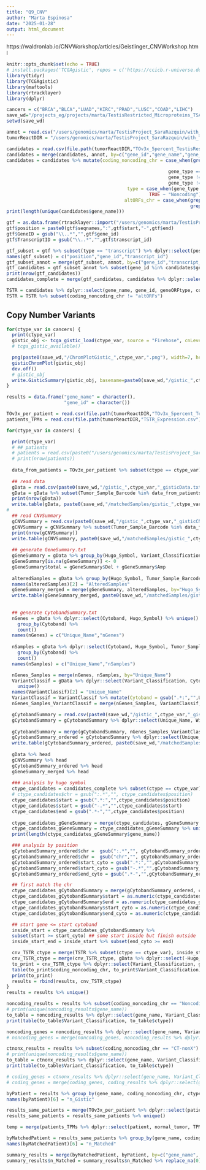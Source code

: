 ```yaml
---
title: "Q9_CNV"
author: "Marta Espinosa"
date: "2025-01-28"
output: html_document
---
```


https://waldronlab.io/CNVWorkshop/articles/Geistlinger_CNVWorkshop.html

```r
knitr::opts_chunk$set(echo = TRUE)
# install.packages('TCGAgistic', repos = c('https://ccicb.r-universe.dev', 'https://cloud.r-project.org'))
library(tidyr)
library(TCGAgistic)
library(maftools)
library(rtracklayer)
library(dplyr)

cancers = c("BRCA","BLCA","LUAD","KIRC","PRAD","LUSC","COAD","LIHC")
save_wd="/projects_eg/projects/marta/TestisRestricted_Microproteins_TSA/with_TranscriptomeReconstruction/Multimap_altORFs/Q9_CNV/human"
setwd(save_wd)

annot = read.csv("/users/genomics/marta/TestisProject_SaraRazquin/with_TranscriptomeReconstruction/v47/human/newReference_Resconstructed/transID_geneID_isoforms_selected.1to1.csv")
tumorReactDIR = "/users/genomics/marta/TestisProject_SaraRazquin/with_TranscriptomeReconstruction/v47/cancers/log2ratio3x/cancertypes"
```

```r
candidates = read.csv(file.path(tumorReactDIR,"TOv3x_5percent_TestisRestrictedGTEx_Translated_Ctypes_log2ratio3xMEAN.csv"))
candidates = merge(candidates, annot, by=c("gene_id","gene_name","gene_type","transcript_id"))
candidates = candidates %>% mutate(coding_noncoding_chr = case_when(grepl("ORF", geneORFtype) ~ "altORFs",
                                                                            gene_type == "protein_coding" & chr == "X" & geneORFtype == "protein_coding_canonical" ~ "CT-X",
                                                           gene_type == "protein_coding" & chr != "X" & geneORFtype == "protein_coding_canonical" ~ "CT-nonX",
                                                           gene_type != "protein_coding" & chr == "X" ~ "Noncoding-X",
                                                           gene_type != "protein_coding" & chr != "X" ~ "Noncoding-nonX"),
                                            type = case_when(gene_type == "protein_coding" ~ "CT",
                                                    TRUE ~ "Noncoding"),
                                           altORFs_chr = case_when(grepl("ORF", geneORFtype) & chr == "X" ~ "altORFs-X",
                                                                   grepl("ORF", geneORFtype) & chr != "X" ~ "altORFs-nonX"))
print(length(unique(candidates$gene_name)))

gtf = as.data.frame(rtracklayer::import("/users/genomics/marta/TestisProject_SaraRazquin/with_TranscriptomeReconstruction/v47/human/newReference_Resconstructed/gencode.v47.gffcompare.TestisLiverBrain.annotation.sorted.1transcript.sorted.NOchr.fixed.gtf"))
gtf$position = paste0(gtf$seqnames,":",gtf$start,"-",gtf$end)
gtf$GeneID = gsub("\\..*","",gtf$gene_id)
gtf$TranscriptID = gsub("\\..*","",gtf$transcript_id)

gtf_subset = gtf %>% subset(type == "transcript") %>% dplyr::select(position, GeneID, TranscriptID)
names(gtf_subset) = c("position","gene_id","transcript_id")
gtf_subset_annot = merge(gtf_subset, annot, by=c("gene_id","transcript_id"))
gtf_candidates = gtf_subset_annot %>% subset(gene_id %in% candidates$gene_id) %>% unique()
print(nrow(gtf_candidates))
candidates_complete = merge(gtf_candidates, candidates %>% dplyr::select(-transcript_type), by=c("gene_name","gene_id","gene_type","chr","transcript_id"))

TSTR = candidates %>% dplyr::select(gene_name, gene_id, geneORFtype, coding_noncoding_chr, ctype)
TSTR = TSTR %>% subset(coding_noncoding_chr != "altORFs")
```

## Copy Number Variants


```r
for(ctype_var in cancers) {
  print(ctype_var)
  gistic_obj <- tcga_gistic_load(ctype_var, source = "Firehose", cnLevel = "all")
  # tcga_gistic_available()

  png(paste0(save_wd,"/ChromPlotGistic_",ctype_var,".png"), width=7, height=6, res=400, units = "in")
  gisticChromPlot(gistic_obj) 
  dev.off()
  # gistic_obj
  write.GisticSummary(gistic_obj, basename=paste0(save_wd,"/gistic_",ctype_var))
}
```

```r
results = data.frame("gene_name" = character(),
                     "gene_id" = character())

TOv3x_per_patient = read.csv(file.path(tumorReactDIR,"TOv3x_5percent_TestisRestrictedGTEx_Translated_Ctypes_log2ratio3xMEANgenes_patients.csv"))
patients_TPMs = read.csv(file.path(tumorReactDIR,"TSTR_Expression.csv"))

for(ctype_var in cancers) {

  print(ctype_var)
  # ## patients
  # patients = read.csv(paste0("/users/genomics/marta/TestisProject_SaraRazquin/with_TranscriptomeReconstruction/cancers/merged_patients_",ctype_var,".csv"))
  # print(nrow(patients))
                      
  data_from_patients = TOv3x_per_patient %>% subset(ctype == ctype_var)                        
  
  ## read data
  gData = read.csv(paste0(save_wd,"/gistic_",ctype_var,"_gisticData.txt"), sep="\t")
  gData = gData %>% subset(Tumor_Sample_Barcode %in% data_from_patients$patient)
  print(nrow(gData))
  write.table(gData, paste0(save_wd,"/matchedSamples/gistic_",ctype_var,"_gisticData.txt"), sep="\t", row.names =F, quote = F)
# 
  ## read CNVSummary
  gCNVSummary = read.csv(paste0(save_wd,"/gistic_",ctype_var,"_gisticCNVSummary.txt"), sep="\t")
  gCNVSummary = gCNVSummary %>% subset(Tumor_Sample_Barcode %in% data_from_patients$patient)
  print(nrow(gCNVSummary))
  write.table(gCNVSummary, paste0(save_wd,"/matchedSamples/gistic_",ctype_var,"_gisticCNVSummary.txt"), sep="\t", row.names =F, quote = F)
  
  ## generate GeneSummary.txt
  gGeneSummary = gData %>% group_by(Hugo_Symbol, Variant_Classification) %>% count() %>% pivot_wider(names_from = "Variant_Classification", values_from = "n")
  gGeneSummary[is.na(gGeneSummary)] <- 0
  gGeneSummary$total = gGeneSummary$Del + gGeneSummary$Amp
  
  alteredSamples = gData %>% group_by(Hugo_Symbol, Tumor_Sample_Barcode) %>% count() %>% group_by(Hugo_Symbol) %>% count()
  names(alteredSamples)[2] = "AlteredSamples"
  gGeneSummary_merged = merge(gGeneSummary, alteredSamples, by="Hugo_Symbol")
  write.table(gGeneSummary_merged, paste0(save_wd,"/matchedSamples/gistic_",ctype_var,"_gisticGeneSummary.txt"), sep="\t", row.names =F, quote = F)
  
  
  ## generate CytobandSummary.txt
  nGenes = gData %>% dplyr::select(Cytoband, Hugo_Symbol) %>% unique() %>%
    group_by(Cytoband) %>% 
    count() 
  names(nGenes) = c("Unique_Name","nGenes")
  
  nSamples = gData %>% dplyr::select(Cytoband, Hugo_Symbol, Tumor_Sample_Barcode) %>% 
    group_by(Cytoband) %>% 
    count() 
  names(nSamples) = c("Unique_Name","nSamples")

  nGenes_Samples = merge(nGenes, nSamples, by="Unique_Name")
  VariantClassif = gData %>% dplyr::select(Variant_Classification, Cytoband) %>% 
    unique() 
  names(VariantClassif)[2] = "Unique_Name"
  VariantClassif = VariantClassif %>% mutate(Cytoband = gsub(".*:","",Unique_Name))
  nGenes_Samples_VariantClassif = merge(nGenes_Samples, VariantClassif, by="Unique_Name")

  gCytobandSummary = read.csv(paste0(save_wd,"/gistic_",ctype_var,"_gisticCytobandSummary.txt"), sep="\t")
  gCytobandSummary = gCytobandSummary %>% dplyr::select(Unique_Name, Wide_Peak_Limits, qvalues)
  
  gCytobandSummary = merge(gCytobandSummary, nGenes_Samples_VariantClassif, by="Unique_Name")
  gCytobandSummary_ordered = gCytobandSummary %>% dplyr::select(Unique_Name, nGenes, nSamples, Variant_Classification, Cytoband, Wide_Peak_Limits, qvalues)
  write.table(gCytobandSummary_ordered, paste0(save_wd,"/matchedSamples/gistic_",ctype_var,"_gisticCytobandSummary.txt"), sep="\t", row.names =F, quote = F)
  
  gData %>% head
  gCNVSummary %>% head
  gCytobandSummary_ordered %>% head
  gGeneSummary_merged %>% head
  
  ### analysis by hugo symbol
  ctype_candidates = candidates_complete %>% subset(ctype == ctype_var)
  # ctype_candidates$chr = gsub(":.*","", ctype_candidates$position)
  ctype_candidates$start = gsub(".*:","",ctype_candidates$position)
  ctype_candidates$start = gsub("-.*","",ctype_candidates$start)
  ctype_candidates$end = gsub(".*-","",ctype_candidates$position)
  
  ctype_candidates_gGeneSummary = merge(ctype_candidates, gGeneSummary %>% subset(Hugo_Symbol %in% ctype_candidates$gene_name), by.x = "gene_name", by.y="Hugo_Symbol")
  ctype_candidates_gGeneSummary = ctype_candidates_gGeneSummary %>% unique()
  print(length(ctype_candidates_gGeneSummary$gene_name))

  ### analysis by position
  gCytobandSummary_ordered$chr =  gsub(":.*","", gCytobandSummary_ordered$Wide_Peak_Limits)
  gCytobandSummary_ordered$chr =  gsub("chr","", gCytobandSummary_ordered$chr)
  gCytobandSummary_ordered$start_cyto = gsub(".*:","",gCytobandSummary_ordered$Wide_Peak_Limits)
  gCytobandSummary_ordered$start_cyto = gsub("-.*","",gCytobandSummary_ordered$start_cyto)
  gCytobandSummary_ordered$end_cyto = gsub(".*-","",gCytobandSummary_ordered$Wide_Peak_Limits)

  ## first match the chr
  ctype_candidates_gCytobandSummary = merge(gCytobandSummary_ordered, ctype_candidates, by="chr")
  ctype_candidates_gCytobandSummary$start = as.numeric(ctype_candidates_gCytobandSummary$start)
  ctype_candidates_gCytobandSummary$end = as.numeric(ctype_candidates_gCytobandSummary$end)
  ctype_candidates_gCytobandSummary$start_cyto = as.numeric(ctype_candidates_gCytobandSummary$start_cyto)
  ctype_candidates_gCytobandSummary$end_cyto = as.numeric(ctype_candidates_gCytobandSummary$end_cyto)

  ## start gene <= start cytoband
  inside_start = ctype_candidates_gCytobandSummary %>%
  subset(start >= start_cyto) ## some start inside but finish outside
  inside_start_end = inside_start %>% subset(end_cyto >= end)

  cnv_TSTR_ctype = merge(TSTR %>% subset(ctype == ctype_var), inside_start_end %>% dplyr::select(gene_name, Unique_Name, Cytoband, Variant_Classification, Wide_Peak_Limits, position, qvalues), by="gene_name")
  cnv_TSTR_ctype = merge(cnv_TSTR_ctype, gData %>% dplyr::select(-Hugo_Symbol), by.x=c("Variant_Classification","Unique_Name"), by.y=c("Variant_Classification","Cytoband"))
  to_print = cnv_TSTR_ctype %>% dplyr::select(Variant_Classification, gene_name, coding_noncoding_chr) %>% unique()
  table(to_print$coding_noncoding_chr, to_print$Variant_Classification)
  print(to_print)
  results = rbind(results, cnv_TSTR_ctype)
}
results = results %>% unique()
```

```r
noncoding_results = results %>% subset(coding_noncoding_chr == "Noncoding-nonX") %>% unique()
# print(unique(noncoding_results$gene_name))
to_table = noncoding_results %>% dplyr::select(gene_name, Variant_Classification, ctype) %>% unique() #%>% group_by(Variant_Classification, ctype) %>% count()
print(table(to_table$Variant_Classification, to_table$ctype))

noncoding_genes = noncoding_results %>% dplyr::select(gene_name, Variant_Classification, ctype, Tumor_Sample_Barcode, qvalues) %>% unique() %>% group_by(gene_name, Variant_Classification, ctype, qvalues) %>% count()
# noncoding_genes = merge(noncoding_genes, noncoding_results %>% dplyr::select(gene_name, ctype, num_patients_overexpr, percentage_num_patients_overexpr) %>% unique(), by=c("gene_name","ctype"))
```

```r
ctnonx_results = results %>% subset(coding_noncoding_chr == "CT-nonX") %>% unique()
# print(unique(noncoding_results$gene_name))
to_table = ctnonx_results %>% dplyr::select(gene_name, Variant_Classification, ctype) %>% unique() #%>% group_by(Variant_Classification, ctype) %>% count()
print(table(to_table$Variant_Classification, to_table$ctype))

# coding_genes = ctnonx_results %>% dplyr::select(gene_name, Variant_Classification, ctype, num_patients_overexpr, percentage_num_patients_overexpr, Tumor_Sample_Barcode) %>% unique() %>% group_by(gene_name, Variant_Classification, ctype) %>% count()
# coding_genes = merge(coding_genes, coding_results %>% dplyr::select(gene_name, ctype, num_patients_overexpr, percentage_num_patients_overexpr) %>% unique(), by=c("gene_name","ctype"))
```

```r
byPatient = results %>% group_by(gene_name, coding_noncoding_chr, ctype, Variant_Classification, qvalues) %>% count()
names(byPatient)[6] = "n_Gistic"

results_same_patients = merge(TOv3x_per_patient %>% dplyr::select(patient_overexpr, ctype, gene_id), results, by.x = c("patient_overexpr","ctype","gene_id"), by.y = c("Tumor_Sample_Barcode","ctype","gene_id"))
results_same_patients = results_same_patients %>% unique()

temp = merge(patients_TPMs %>% dplyr::select(patient, normal_tumor, TPM, ctype, gene_id), results, by.x = c("patient","ctype","gene_id"), by.y = c("Tumor_Sample_Barcode","ctype","gene_id"))

byMatchedPatient = results_same_patients %>% group_by(gene_name, coding_noncoding_chr, ctype, Variant_Classification, qvalues) %>% count()
names(byMatchedPatient)[6] = "n_Matched"

summary_results = merge(byMatchedPatient, byPatient, by=c("gene_name", "coding_noncoding_chr", "ctype", "Variant_Classification","qvalues"), all.y=T)
summary_results$n_Matched = summary_results$n_Matched %>% replace_na(0)
```
